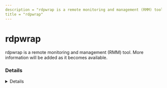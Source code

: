 ```yaml
---
description = "rdpwrap is a remote monitoring and management (RMM) tool. More information will be added as it becomes available."
title = "rdpwrap"
---
```




# rdpwrap

rdpwrap is a remote monitoring and management (RMM) tool. More information will be added as it becomes available.

### Details
<Details author={""}
         category={""}
         created={""}
         website={""}
         lastModified={"2/9/2024"}
         privileges={""}
         free={ "" }
         verification={""}
/>

#### Installation Paths
<Card code={ ["RDPWInst.exe", "RDPCheck.exe", "RDPConf.exe"] }/>





### Forensic Artifacts




#### Network Artifacts
<EuiSpacer size="xl"/>
<NetworkArtifactsTable data={ [{"Description": "Known remote domains", "Domains": ["user_managed", "github.com/stascorp/rdpwrap"], "Ports": []}] }/>




### Detections
- Detects potential network activity of rdpwrap RMM tool
  - [Sigma Rule](https://github.com/magicsword-io/LOLRMM/blob/main/detections/sigma/rdpwrap_network_sigma.yml)
- Detects potential processes activity of rdpwrap RMM tool
  - [Sigma Rule](https://github.com/magicsword-io/LOLRMM/blob/main/detections/sigma/rdpwrap_processes_sigma.yml)

### References
- [github.com/stascorp/rdpwrap](github.com/stascorp/rdpwrap)

